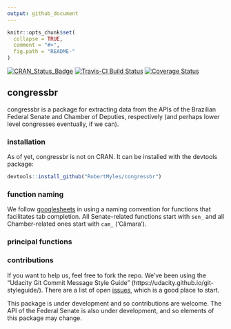 ```yaml
---
output: github_document
---
```


```r
knitr::opts_chunk$set(
  collapse = TRUE,
  comment = "#>",
  fig.path = "README-"
)
```
[![CRAN_Status_Badge](http://www.r-pkg.org/badges/version/congressbr)](https://cran.r-project.org/package=congressbr) [![Travis-CI Build Status](https://travis-ci.org/RobertMyles/congressbr.svg?branch=master)](https://travis-ci.org/RobertMyles/congressbr) [![Coverage Status](https://img.shields.io/codecov/c/github/RobertMyles/congressbr/master.svg)](https://codecov.io/github/RobertMyles/congressbr?branch=master)  

## congressbr

congressbr is a package for extracting data from the APIs of the Brazilian Federal Senate and Chamber of Deputies, respectively (and perhaps lower level congresses eventually, if we can). 

### installation

As of yet, congressbr is not on CRAN. It can be installed with the devtools package: 

```r

devtools::install_github("RobertMyles/congressbr")

```

### function naming

We follow [googlesheets](https://github.com/jennybc/googlesheets) in using a naming convention for functions that facilitates tab completion. All Senate-related functions start with `sen_` and all Chamber-related ones start with `cam_` ('Câmara'). 

### principal functions  



### contributions

If you want to help us, feel free to fork the repo. We've been using the "Udacity Git Commit Message Style Guide" (https://udacity.github.io/git-styleguide/). There are a list of open [issues](https://github.com/RobertMyles/congressbr/issues), which is a good place to start. 
  
This package is under development and so contributions are welcome. The API of the Federal Senate is also under development, and so elements of this package may change. 
